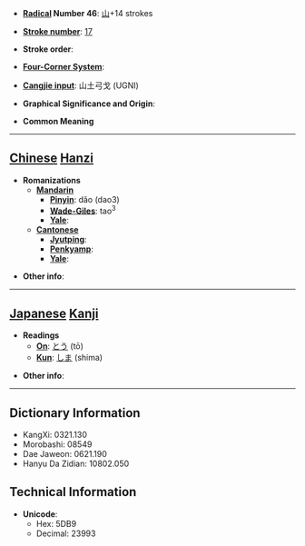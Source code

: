 * '''[[Wiktionary:Chinese radical index| Radical]] Number 46''': [[Wiktionary:Chinese radical index 山|山]]+14 strokes

* '''[[Wiktionary:Chinese total strokes index|Stroke number]]''': [[Wiktionary:Chinese total strokes index 17|17]]

* '''Stroke order''': 

* '''[[Wiktionary:Chinese four corner index|Four-Corner System]]''': 

* '''[[Wiktionary:Chinese Cangjie index|Cangjie input]]''': 山土弓戈 (UGNI)

* '''Graphical Significance and Origin''': 

* '''Common Meaning'''

----

== [[Chinese]] [[Hanzi]] ==

* '''Romanizations'''
** '''[[Mandarin]]'''
*** '''[[Pinyin]]''': dǎo (dao3)
*** '''[[Wade-Giles]]''': tao<sup>3</sup>
*** '''[[Yale]]''': 
** '''[[Cantonese]]'''
*** '''[[Jyutping]]''':
*** '''[[Penkyamp]]''': 
*** '''[[Yale]]''': 

* '''Other info''': 

----

== [[Japanese]] [[Kanji]] ==

* '''Readings'''
** '''[[On]]''': [[とう]] (tō)
** '''[[Kun]]''': [[しま]] (shima)

* '''Other info''':  

----

== Dictionary Information ==

* KangXi: 0321.130
* Morobashi: 08549
* Dae Jaweon: 0621.190
* Hanyu Da Zidian: 10802.050

== Technical Information ==

* '''Unicode''':
** Hex: 5DB9
** Decimal: 23993